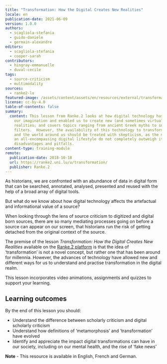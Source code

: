 ```yaml
---
title: "Transformation: How the Digital Creates New Realities"
locale: en
publication-date: 2021-06-09
version: 1.0.0
authors:
  - scagliola-stefania
  - guido-daniele
  - germain-alexandre
editors:
  - scagliola-stefania
  - cooper-sarah
contributors:
  - hingray-emmanuelle
  - duval-cecile
tags:
  - source-criticism
  - multimodality
sources:
  - ranke2-lu
featured-image: /assets/content/assets/en/resources/external/transformation-how-the-digital-creates-new-realities/featured-image.jpg
license: cc-by-4.0
table-of-contents: false
summary:
  content: This lesson from Ranke.2 looks at how digital technology has stirred
    our imagination and enabled us to create new (and sometimes virtual)
    realities; and covers topics ranging from ancient Greek myths to snapchat
    filters.  However, the availability of this technology to transform both us
    and the world around us should be treated with skepticism, as the merits of
    an all-encompassing digital lifestyle do not completely outweigh its
    disadvantages and pitfalls.
content-type: training-module
remote:
  publication-date: 2018-10-18
  url: https://ranke2.uni.lu/u/transformation/
  publisher: Ranke.2
---
```

As historians, we are confronted with an abundance of data in digital form that can be searched, annotated, analysed, presented and reused with the help of a broad array of digital tools.

But what do we know about how digital technology affects the artefactual and informational value of a source?

When looking through the lens of source criticism to digitized and digital born sources, there are so many mediating processes going on before a source can appear on our screen, that historians run the risk of getting detached from the original context of the source.

The premise of the lesson *Transformation: How the Digital Creates New Realities* available on the [Ranke.2 platform](https://ranke2.uni.lu/u/transformation) is that the idea of ‘transformation’ is not a novel concept, but rather one that has been around for millennia. However, the advances of technology have allowed new and different ways for us to understand and practise transformation in the digital realm.

This lesson incorporates video animations, assignments and quizzes to support your learning.

## Learning outcomes

By the end of this lesson you should:

* Understand the difference between scholarly criticism and digital scholarly criticism
* Understand how definitions of ‘metamorphosis’ and ‘transformation’ have evolved
* Identify and appreciate the impact digital transformations can have in our society, including on our mental health, and the rise of ‘fake news’

**Note** - This resource is available in English, French and German.

<ExternalResource title="Interested in learning more?" subtitle="Check out Transformation: How the Digital Creates New Realities lesson on Ranke 2" url="https://ranke2.uni.lu/u/transformation/" />
